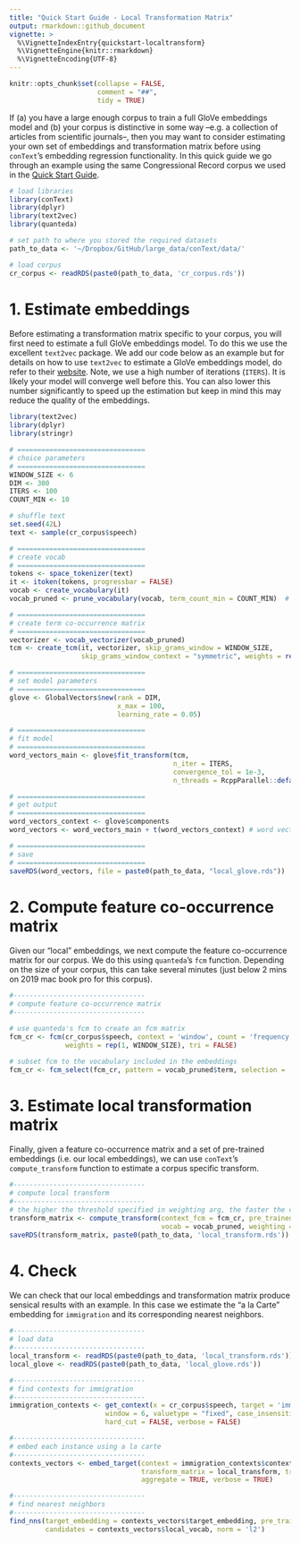 ```yaml
---
title: "Quick Start Guide - Local Transformation Matrix"
output: rmarkdown::github_document
vignette: >
  %\VignetteIndexEntry{quickstart-localtransform}
  %\VignetteEngine{knitr::rmarkdown}
  %\VignetteEncoding{UTF-8}
---
```


```r
knitr::opts_chunk$set(collapse = FALSE,
                      comment = "##",
                      tidy = TRUE)
```

If (a) you have a large enough corpus to train a full GloVe embeddings model and (b) your corpus is distinctive in some way --e.g. a collection of articles from scientific journals--, then you may want to consider estimating your own set of embeddings and transformation matrix before using `conText`'s embedding regression functionality. In this quick guide we go through an example using the same Congressional Record corpus we used in the [Quick Start Guide](https://github.com/prodriguezsosa/conText/blob/master/vignettes/quickstart.md). 

```r

# load libraries
library(conText)
library(dplyr)
library(text2vec)
library(quanteda)

# set path to where you stored the required datasets
path_to_data <- '~/Dropbox/GitHub/large_data/conText/data/'

# load corpus
cr_corpus <- readRDS(paste0(path_to_data, 'cr_corpus.rds'))
```

# 1. Estimate embeddings

Before estimating a transformation matrix specific to your corpus, you will first need to estimate a full GloVe embeddings model. To do this we use the excellent `text2vec` package. We add our code below as an example but for details on how to use `text2vec` to estimate a GloVe embeddings model, do refer to their [website](http://text2vec.org/glove.html). Note, we use a high number of iterations (`ITERS`). It is likely your model will converge well before this. You can also lower this number significantly to speed up the estimation but keep in mind this may reduce the quality of the embeddings.

```r
library(text2vec)
library(dplyr)
library(stringr)

# ================================
# choice parameters
# ================================
WINDOW_SIZE <- 6
DIM <- 300
ITERS <- 100
COUNT_MIN <- 10

# shuffle text
set.seed(42L)
text <- sample(cr_corpus$speech)

# ================================
# create vocab
# ================================
tokens <- space_tokenizer(text)
it <- itoken(tokens, progressbar = FALSE)
vocab <- create_vocabulary(it)
vocab_pruned <- prune_vocabulary(vocab, term_count_min = COUNT_MIN)  # keep only words that meet count threshold

# ================================
# create term co-occurrence matrix
# ================================
vectorizer <- vocab_vectorizer(vocab_pruned)
tcm <- create_tcm(it, vectorizer, skip_grams_window = WINDOW_SIZE, 
                  skip_grams_window_context = "symmetric", weights = rep(1, WINDOW_SIZE))

# ================================
# set model parameters
# ================================
glove <- GlobalVectors$new(rank = DIM,
                           x_max = 100,
                           learning_rate = 0.05)

# ================================
# fit model
# ================================
word_vectors_main <- glove$fit_transform(tcm,
                                         n_iter = ITERS,
                                         convergence_tol = 1e-3,
                                         n_threads = RcppParallel::defaultNumThreads())

# ================================
# get output
# ================================
word_vectors_context <- glove$components
word_vectors <- word_vectors_main + t(word_vectors_context) # word vectors

# ================================
# save
# ================================
saveRDS(word_vectors, file = paste0(path_to_data, "local_glove.rds"))
```

# 2. Compute feature co-occurrence matrix

Given our "local" embeddings, we next compute the feature co-occurrence matrix for our corpus. We do this using `quanteda`'s `fcm` function. Depending on the size of your corpus, this can take several minutes (just below 2 mins on 2019 mac book pro for this corpus).

```r
#---------------------------------
# compute feature co-occurrence matrix
#---------------------------------

# use quanteda's fcm to create an fcm matrix
fcm_cr <- fcm(cr_corpus$speech, context = 'window', count = 'frequency', window = WINDOW_SIZE, 
              weights = rep(1, WINDOW_SIZE), tri = FALSE)

# subset fcm to the vocabulary included in the embeddings
fcm_cr <- fcm_select(fcm_cr, pattern = vocab_pruned$term, selection = 'keep')
```

# 3. Estimate local transformation matrix

Finally, given a feature co-occurrence matrix and a set of pre-trained embeddings (i.e. our local embeddings), we can use `conText`'s `compute_transform` function to estimate a corpus specific transform.

```r
#---------------------------------
# compute local transform
#---------------------------------
# the higher the threshold specified in weighting arg, the faster the code (see function for more details)
transform_matrix <- compute_transform(context_fcm = fcm_cr, pre_trained = word_vectors, 
                                      vocab = vocab_pruned, weighting = 1000)
saveRDS(transform_matrix, paste0(path_to_data, 'local_transform.rds'))
```

# 4. Check

We can check that our local embeddings and transformation matrix produce sensical results with an example. In this case we estimate the "a la Carte" embedding for `immigration` and its corresponding nearest neighbors.

```r

#---------------------------------
# load data
#---------------------------------
local_transform <- readRDS(paste0(path_to_data, 'local_transform.rds'))
local_glove <- readRDS(paste0(path_to_data, 'local_glove.rds'))

#---------------------------------
# find contexts for immigration
#---------------------------------
immigration_contexts <- get_context(x = cr_corpus$speech, target = 'immigration', 
                        window = 6, valuetype = "fixed", case_insensitive = TRUE, 
                        hard_cut = FALSE, verbose = FALSE)

#---------------------------------
# embed each instance using a la carte
#---------------------------------
contexts_vectors <- embed_target(context = immigration_contexts$context, pre_trained = local_glove, 
                                 transform_matrix = local_transform, transform = TRUE, 
                                 aggregate = TRUE, verbose = TRUE)

#---------------------------------
# find nearest neighbors
#---------------------------------
find_nns(target_embedding = contexts_vectors$target_embedding, pre_trained = local_glove, N = 10, 
         candidates = contexts_vectors$local_vocab, norm = 'l2')
```




